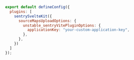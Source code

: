 ```js {tabTitle:Vite} {filename:vite.config.js} {6}
export default defineConfig({
  plugins: [
    sentrySvelteKit({
      sourceMapsUploadOptions: {
        unstable_sentryVitePluginOptions: {
          applicationKey: "your-custom-application-key",
        },
      },
    })
  ]
});
```
